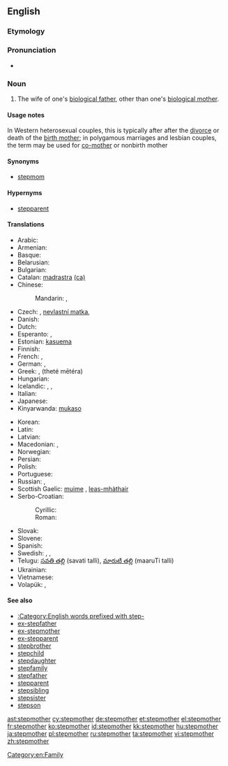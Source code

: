 ==English==

===Etymology===
{{prefix|step|mother}}

===Pronunciation===
* {{hyphenation|step|moth|er}}

===Noun===
{{en-noun}}

# The wife of one's [[biological father]], other than one's [[biological mother]].

====Usage notes====
In Western heterosexual couples, this is typically after after the [[divorce]] or death of the [[birth mother]]; in polygamous marriages and lesbian couples, the term may be used for [[co-mother]] or nonbirth mother

====Synonyms====
* [[stepmom]]

====Hypernyms====
* [[stepparent]]

====Translations====
{{trans-top|wife of one's biological father, not one's biological mother}}
* Arabic: {{t|ar|زوجة الأب|f|tr=záwjat al-ʾab|sc=Arab}}
* Armenian: {{t-|hy|խորթ մայր|tr=xort' mayr}}
* Basque: {{t|eu|amaorde|xs=Basque}}
* Belarusian: {{t|be|мачаха|f|tr=máčaxa|sc=Cyrl}}
* Bulgarian: {{t+|bg|мащеха|f|tr=mášteha|sc=Cyrl}}
* Catalan: [[madrastra]] {{f}} [[:ca:madrastra|(ca)]]
* Chinese:
*: Mandarin: {{t|zh|繼母|sc=Hani}}, {{t|zh|继母|tr=jìmǔ|sc=Hani}}
* Czech: {{t+|cs|macecha|f}}, [[nevlastní matka]], {{t|cs|macocha|f}}
* Danish: {{t|da|stedmor}}
* Dutch: {{t+|nl|stiefmoeder|f}}
* Esperanto: {{t-|eo|vicpatrino|xs=Esperanto}}, {{qualifier|sometimes}} {{t-|eo|duonpatrino|xs=Esperanto}}
* Estonian: [[kasuema]]
* Finnish: {{t-|fi|äitipuoli}}
* French: {{t+|fr|belle-mère|f}}, {{qualifier|pejorative}} {{t|fr|marâtre}}
* German: {{t+|de|Stiefmutter|f}}, {{qualifier|gender-neutral}} {{t|de|Stiefelternteil|m|n}}
* Greek: {{t|el|μητριά|f|tr=mitria}}, {{t|el|θετή μητέρα}} (theté mētéra)
* Hungarian: {{t+|hu|mostohaanya}}
* Icelandic: {{t-|is|stjúpmóðir|f}},  {{t|is|stjúpa|f}},  {{t|is|stjúpmamma|f}}
* Italian: {{t-|it|matrigna|f}}
* Japanese: {{t|ja|義母|tr=ぎぼ, gibo|sc=Jpan}}
* Kinyarwanda: [[mukaso]]
{{trans-mid}}
* Korean: {{t|ko|계모|tr=gyeomo}}
* Latin: {{t-|la|noverca|f}}
* Latvian: {{t|lv|pamāte|f}}
* Macedonian: {{t|mk|маќеа|f|tr=máḱea}},  {{t|mk|помајка|f|tr=pómajka}}
* Norwegian: {{t|no|stemor|f}}
* Persian: {{t|fa|نامادری|tr=nâmâdari|sc=fa-Arab}}
* Polish: {{t+|pl|macocha|f}}
* Portuguese: {{t+|pt|madrasta|f}}
* Russian: {{t+|ru|мачеха|f|tr=máčexa|sc=Cyrl}},  {{t|ru|приёмная мать|f|tr=prijómnaja matʹ}}
* Scottish Gaelic: [[muime]] {{f}}, [[leas-mhàthair]] {{f}}
* Serbo-Croatian:
*: Cyrillic: {{t-|sh|маћеха|alt=ма̏ћеха|f|sc=Cyrl}}
*: Roman: {{t-|sh|maćeha|alt=mȁćeha|f|sc=Latn}}
* Slovak: {{t|sk|macocha|f}}
* Slovene: {{t+|sl|mačeha|f}}
* Spanish: {{t-|es|madrastra|f}}
* Swedish: {{t-|sv|fostermor|c}},  {{t|sv|styvmor|c}},  {{qualifier|colloquial}} {{t|sv|plastmamma|c}}
* Telugu: [[సవతి తల్లి]] (savati talli),  [[మారుటి తల్లి]] (maaruTi talli)
* Ukrainian: {{t|uk|мачуха|f|tr=máčuxa|sc=Cyrl}}
* Vietnamese: {{t|vi|mẹ ghẻ}}
* Volapük: {{qualifier|male or female}} {{t|vo|lupal}}, {{qualifier|female}} {{t|vo|jilupal}}
{{trans-bottom}}

====See also====
* [[:Category:English words prefixed with step-]]
* [[ex-stepfather]]
* [[ex-stepmother]]
* [[ex-stepparent]]
* [[stepbrother]]
* [[stepchild]]
* [[stepdaughter]]
* [[stepfamily]]
* [[stepfather]]
* [[stepparent]]
* [[stepsibling]]
* [[stepsister]]
* [[stepson]]

[[Category:en:Family]]

[[ast:stepmother]]
[[cy:stepmother]]
[[de:stepmother]]
[[et:stepmother]]
[[el:stepmother]]
[[fr:stepmother]]
[[ko:stepmother]]
[[id:stepmother]]
[[kk:stepmother]]
[[hu:stepmother]]
[[ja:stepmother]]
[[pl:stepmother]]
[[ru:stepmother]]
[[ta:stepmother]]
[[vi:stepmother]]
[[zh:stepmother]]